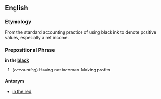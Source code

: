 ==English==

===Etymology===
From the standard accounting practice of using black ink to denote positive values, especially a net income.

===Prepositional Phrase===
'''in the [[black]]'''

#(''accounting'') Having net incomes. Making profits.

====Antonym====
*[[in the red]]